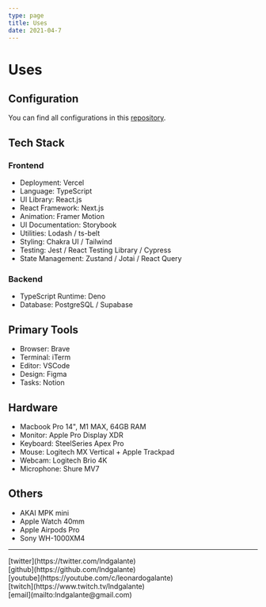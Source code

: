 ```yaml
---
type: page
title: Uses
date: 2021-04-7
---
```


# Uses

## Configuration

You can find all configurations in this [repository](https://github.com/lndgalante/tools-configuration).

## Tech Stack

### Frontend

- Deployment: Vercel
- Language: TypeScript
- UI Library: React.js
- React Framework: Next.js
- Animation: Framer Motion
- UI Documentation: Storybook
- Utilities: Lodash / ts-belt
- Styling: Chakra UI / Tailwind
- Testing: Jest / React Testing Library / Cypress
- State Management: Zustand / Jotai / React Query

### Backend

- TypeScript Runtime: Deno
- Database: PostgreSQL / Supabase

## Primary Tools

- Browser: Brave
- Terminal: iTerm
- Editor: VSCode
- Design: Figma
- Tasks: Notion

## Hardware

- Macbook Pro 14", M1 MAX, 64GB RAM
- Monitor: Apple Pro Display XDR
- Keyboard: SteelSeries Apex Pro
- Mouse: Logitech MX Vertical + Apple Trackpad
- Webcam: Logitech Brio 4K
- Microphone: Shure MV7

## Others

- AKAI MPK mini
- Apple Watch 40mm
- Apple Airpods Pro
- Sony WH-1000XM4

---

<div>
  [twitter](https://twitter.com/lndgalante)
  <br />
  [github](https://github.com/lndgalante)
  <br />
  [youtube](https://youtube.com/c/leonardogalante)
  <br />
  [twitch](https://www.twitch.tv/lndgalante)
  <br />
  [email](mailto:lndgalante@gmail.com)
</div>
